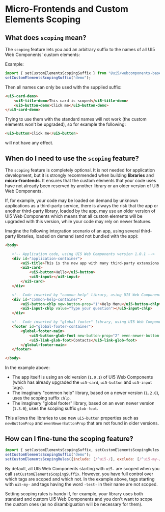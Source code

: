 
<Meta title="Docs/Advanced/Scoping" />

# Micro-Frontends and Custom Elements Scoping

## What does `scoping` mean?

The `scoping` feature lets you add an arbitrary suffix to the names of all UI5 Web Components' custom elements:

Example:

```js
import { setCustomElementsScopingSuffix } from "@ui5/webcomponents-base/dist/CustomElementsScope.js";
setCustomElementsScopingSuffix("demo");
```

Then all names can only be used with the supplied suffix:

```html
<ui5-card-demo>
	<ui5-title-demo>This card is scoped</ui5-title-demo>
	<ui5-button-demo>Click me</ui5-button-demo>
</ui5-card-demo>
```

Trying to use them with the standard names will not work (the custom elements won't be upgraded), so for example the following:

```html
<ui5-button>Click me</ui5-button>
```

will not have any effect.

## When do I need to use the `scoping` feature?

The `scoping` feature is completely optional. It is not needed for application development, but it is strongly recommended when building **libraries** and **micro-frontends**. 
It ensures that the custom elements that your code uses have not already been reserved by another library or an older version of UI5 Web Components.

If, for example, your code may be loaded on demand by unknown applications as a third-party service, there is always the risk that the app
or another third-party library, loaded by the app, may use an older version of UI5 Web Components which means that all custom elements will be
upgraded with this version, while your code may rely on newer features.

Imagine the following integration scenario of an app, using several third-party libraries, loaded on demand (and not bundled with the app):

 ```html
 <body>

 	<!-- Application code, using UI5 Web Components version 1.0.1 -->
 	<div id="application-container">
 		<ui5-title>This is the new app with many third-party extensions!</ui5-title>
 		<ui5-card>
 			<ui5-button>Hello</ui5-button>
 			<ui5-input></ui5-input>
 		</ui5-card>
 	</div>

 	<!-- Code inserted by "common help" library, using UI5 Web Components version 1.2.0 -->
 	<div id="common-help-container">
 		<ui5-button-chlp new-button-prop="1">Help Menu</ui5-button-chlp>
 		<ui5-input-chlp value="Type your question"></ui5-input-chlp>
 	</div>

 	<!-- Code inserted by "global footer" library, using UI5 Web Components version 1.3.0 -->
 	<footer id="global-footer-container">
 		<global-footer-main>
 			<ui5-button-glob-foot new-button-prop="2" even-newer-button-prop="3">Profile</ui5-button-glob-foot>
 			<ui5-link-glob-foot>Contacts</ui5-link-glob-foot>
 		</global-footer-main>
 	</footer>

 </body>
 ```

In the example above:
- The app itself is using an old version (`1.0.1`) of UI5 Web Components (which has already upgraded the `ui5-card`, `ui5-button` and `ui5-input` tags).
- The imaginary "common help" library, based on a newer version (`1.2.0`), uses the scoping suffix `chlp`.
- The imaginary "global footer" library, based on an even newer version (`1.3.0`), uses the scoping suffix `glob-foot`.

This allows the libraries to use new `ui5-button` properties such as `newButtonProp` and `evenNewerButtonProp` that are not found in older versions.

## How can I fine-tune the scoping feature?

```js
import { setCustomElementsScopingSuffix, setCustomElementsScopingRules } from "@ui5/webcomponents-base/dist/CustomElementsScope.js";
setCustomElementsScopingSuffix("demo");
setCustomElementsScopingRules({include: [/^ui5-/], exclude: [/^ui5-my-/, /-test-/]});
```

By default, all UI5 Web Components starting with `ui5-` are scoped when you call `setCustomElementsScopingSuffix`.
However, you have full control over which tags are scoped and which not. In the example above, tags starting with `ui5-my-` and tags
having the word `-test-` in their name are not scoped.

Setting scoping rules is handy if, for example, your library uses both standard and custom UI5 Web Components and you don't want
to scope the custom ones (as no disambiguation will be necessary for them).

<Footer />